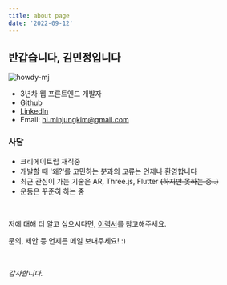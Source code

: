 ```yaml
---
title: about page
date: '2022-09-12'
---
```


<h2>반갑습니다, 김민정입니다</h2>

<div className="logo-div">
  <img
    className="logo-img"
    src="https://avatars.githubusercontent.com/u/58619071?v=4"
    alt="howdy-mj"
  />
</div>

- 3년차 웹 프론트엔드 개발자
- [Github](https://github.com/howdy-mj)
- [LinkedIn](https://www.linkedin.com/in/howdy-mj/)
- Email: hi.minjungkim@gmail.com

### 사담

- 크리에이트립 재직중
- 개발할 때 '왜?\'를 고민하는 분과의 교류는 언제나 환영합니다
- 최근 관심이 가는 기술은 AR, Three.js, Flutter ~~(하지만 못하는 중..)~~
- 운동은 꾸준히 하는 중

<br />

저에 대해 더 알고 싶으시다면, [이력서](https://howdy-mj-resume.vercel.app/)를 참고해주세요.

문의, 제안 등 언제든 메일 보내주세요! :)

<br />

_감사합니다._
